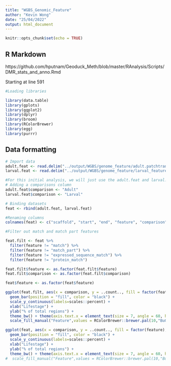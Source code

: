 ```yaml
---
title: "WGBS_Genomic_Feature"
author: "Kevin Wong"
date: "25/04/2022"
output: html_document
---
```


```r
knitr::opts_chunk$set(echo = TRUE)
```

## R Markdown

https://github.com/hputnam/Geoduck_Meth/blob/master/RAnalysis/Scripts/DMR_stats_and_anno.Rmd 

Starting at line 591

```r

#Loading libraries

library(data.table)
library(gplots)
library(ggplot2)
library(dplyr)
library(broom)
library(RColorBrewer)
library(egg)
library(purrr)
```

## Data formatting

```r
# Import data
adult.feat <- read.delim("../output/WGBS/genome_feature/adult.patchtransp_features.3CpG.txt", header = FALSE, stringsAsFactors = FALSE)
larval.feat <- read.delim("../output/WGBS/genome_feature/larval_features.3CpG.txt", header = FALSE, stringsAsFactors = FALSE)

#For this initial analysis, we will just use the adult.feat and larval.feat for the life stage comparison
# Adding a comparisons column 
adult.feat$comparison <- "Adult"
larval.feat$comparison <- "Larval"

# Binding datasets
feat <- rbind(adult.feat, larval.feat)

#Renaming columns 
colnames(feat) <- c("scaffold", "start", "end", "feature", "comparison")

#Filter out match and match part features

feat.filt <- feat %>%
  filter(feature != "match") %>%
  filter(feature != "match_part") %>%
  filter(feature != "expressed_sequence_match") %>%
  filter(feature != "protein_match")

feat.filt$feature <- as.factor(feat.filt$feature)
feat.filt$comparison <- as.factor(feat.filt$comparison)

feat$feature <- as.factor(feat$feature)
```


```r

ggplot(feat.filt, aes(x = comparison, y = ..count.., fill = factor(feature), group = feature)) + 
  geom_bar(position = "fill", color = "black") + 
  scale_y_continuous(labels=scales::percent) + 
  xlab("Lifestage") +
  ylab("% of total regions") + 
  theme_bw() + theme(axis.text.x = element_text(size = 7, angle = 60, hjust = 1), axis.title = element_text(size = 12, face = "bold")) + 
  scale_fill_manual("Feature",values = RColorBrewer::brewer.pal(10,"BuGn"))

```

```r

ggplot(feat, aes(x = comparison, y = ..count.., fill = factor(feature), group = feature)) + 
  geom_bar(position = "fill", color = "black") + 
  scale_y_continuous(labels=scales::percent) + 
  xlab("Lifestage") +
  ylab("% of total regions") + 
  theme_bw() + theme(axis.text.x = element_text(size = 7, angle = 60, hjust = 1), axis.title = element_text(size = 12, face = "bold")) #+ 
#  scale_fill_manual("Feature",values = RColorBrewer::brewer.pal(10,"BuGn"))

```
